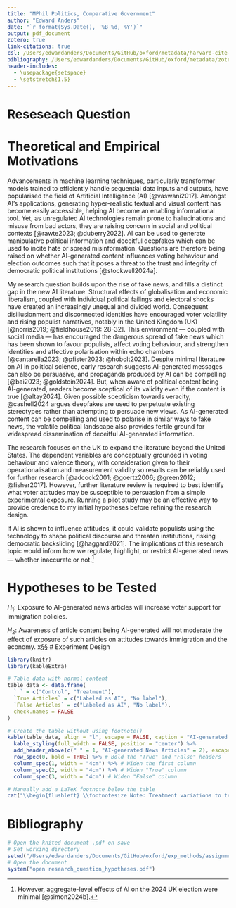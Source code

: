 ```yaml
---
title: "MPhil Politics, Comparative Government"
author: "Edward Anders"
date: "`r format(Sys.Date(), '%B %d, %Y')`"
output: pdf_document
zotero: true
link-citations: true
csl: /Users/edwardanders/Documents/GitHub/oxford/metadata/harvard-cite-them-right.csl
bibliography: /Users/edwardanders/Documents/GitHub/oxford/metadata/zotero_library.bib
header-includes:
  - \usepackage{setspace}
  - \setstretch{1.5}
---
```


# Reseseach Question

\begin{quote}
\textit{What are the causal effects of AI-generated news articles on voter attitudes towards immigration and the economy?}
\end{quote}

# Theoretical and Empirical Motivations

Advancements in machine learning techniques, particularly transformer models trained to efficiently handle sequential data inputs and outputs, have popularised the field of Artificial Intelligence (AI) [@vaswani2017]. Amongst AI’s applications, generating hyper-realistic textual and visual content has become easily accessible, helping AI become an enabling informational tool. Yet, as unregulated AI technologies remain prone to hallucinations and misuse from bad actors, they are raising concern in social and political contexts [@rawte2023; @duberry2022]. AI can be used to generate manipulative political information and deceitful deepfakes which can be used to incite hate or spread misinformation. Questions are therefore being raised on whether AI-generated content influences voting behaviour and election outcomes such that it poses a threat to the trust and integrity of democratic political institutions [@stockwell2024a].

My research question builds upon the rise of fake news, and fills a distinct gap in the new AI literature. Structural effects of globalisation and economic liberalism, coupled with individual political failings and electoral shocks have created an increasingly unequal and divided world. Consequent disillusionment and disconnected identities have encouraged voter volatility and rising populist narratives, notably in the United Kingdom (UK) [@norris2019; @fieldhouse2019: 28-32]. This environment — coupled with social media — has encouraged the dangerous spread of fake news which has been shown to favour populists, affect voting behaviour, and strengthen identities and affective polarisation within echo chambers [@cantarella2023; @pfister2023; @hobolt2023]. Despite minimal literature on AI in political science, early research suggests AI-generated messages can also be persuasive, and propaganda produced by AI can be compelling [@bai2023; @goldstein2024]. But, when aware of political content being AI-generated, readers become sceptical of its validity even if the content is true [@altay2024]. Given possible scepticism towards veracity, @cashell2024 argues deepfakes are used to perpetuate existing stereotypes rather than attempting to persuade new views. As AI-generated content can be compelling and used to polarise in similar ways to fake news, the volatile political landscape also provides fertile ground for widespread dissemination of deceitful AI-generated information.

The research focuses on the UK to expand the literature beyond the United States. The dependent variables are conceptually grounded in voting behaviour and valence theory, with consideration given to their operationalisation and measurement validity so results can be reliably used for further research [@adcock2001; @goertz2006; @green2012; @fisher2017]. However, further literature review is required to best identify what voter attitudes may be susceptible to persuasion from a simple experimental exposure. Running a pilot study may be an effective way to provide credence to my initial hypotheses before refining the research design.

 If AI is shown to influence attitudes, it could validate populists using the technology to shape political discourse and threaten institutions, risking democratic backsliding [@haggard2021]. The implications of this research topic would inform how we regulate, highlight, or restrict AI-generated news — whether inaccurate or not.[^1]

 [^1]: However, aggregate-level effects of AI on the 2024 UK election were minimal [@simon2024b].


# Hypotheses to be Tested

$H_1$: Exposure to AI-generated news articles will increase voter support for immigration policies.

$H_2$: Awareness of article content being AI-generated will not moderate the effect of exposure of such articles on attitudes towards immigration and the economy.
x§§
# Experiment Design

```r
library(knitr)
library(kableExtra)

# Table data with normal content
table_data <- data.frame(
  ` ` = c("Control", "Treatment"),
  `True Articles` = c("Labeled as AI", "No label"),
  `False Articles` = c("Labeled as AI", "No label"),
  check.names = FALSE
)

# Create the table without using footnote()
kable(table_data, align = "l", escape = FALSE, caption = "AI-generated News Control vs Treatment conditions.") %>%
  kable_styling(full_width = FALSE, position = "center") %>%
  add_header_above(c(" " = 1, "AI-generated News Articles" = 2), escape = FALSE) %>% # Bold top header
  row_spec(0, bold = TRUE) %>% # Bold the "True" and "False" headers
  column_spec(1, width = "4cm") %>% # Widen the first column
  column_spec(2, width = "4cm") %>% # Widen "True" column
  column_spec(3, width = "4cm") # Widen "False" column

# Manually add a LaTeX footnote below the table
cat("\\begin{flushleft} \\footnotesize Note: Treatment variations to test for interaction effects of veracity, ideological stance, context, and source will be used. \\end{flushleft}")
```



\newpage

# Bibliography


```r
# Open the knited document .pdf on save
# Set working directory
setwd("/Users/edwardanders/Documents/GitHub/oxford/exp_methods/assignments/")
# Open the document
system("open research_question_hypotheses.pdf")
```
